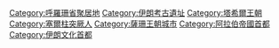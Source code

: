 {{Commonscat|Nishapur}}

[[Category:呼羅珊省聚居地|Category:呼羅珊省聚居地]]
[[Category:伊朗考古遺址|Category:伊朗考古遺址]]
[[Category:塔希爾王朝|Category:塔希爾王朝]]
[[Category:塞爾柱突厥人|Category:塞爾柱突厥人]]
[[Category:薩珊王朝城市|Category:薩珊王朝城市]]
[[Category:阿拉伯帝國首都|Category:阿拉伯帝國首都]]
[[Category:伊朗文化首都|Category:伊朗文化首都]]